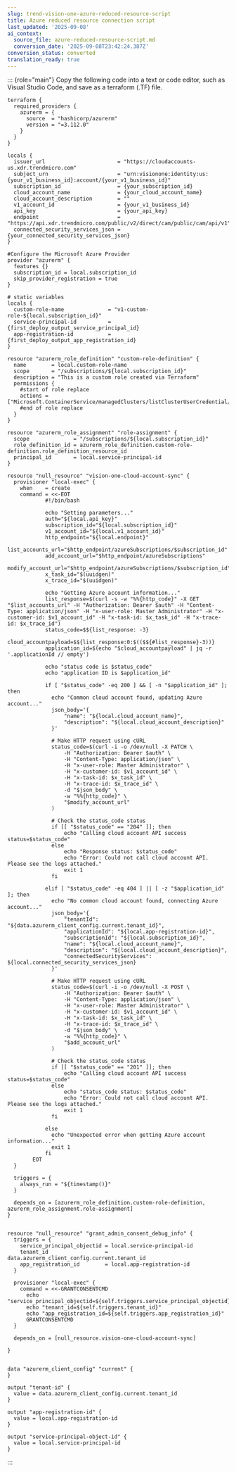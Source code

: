 ```yaml
---
slug: trend-vision-one-azure-reduced-resource-script
title: Azure reduced resource connection script
last_updated: '2025-09-08'
ai_context:
  source_file: azure-reduced-resource-script.md
  conversion_date: '2025-09-08T23:42:24.387Z'
conversion_status: converted
translation_ready: true
---
```


::: {role="main"}
Copy the following code into a text or code editor, such as Visual Studio Code, and save as a terraform (.TF) file.

``` codeblock
terraform {
  required_providers {
    azurerm = {
      source  = "hashicorp/azurerm"
      version = "=3.112.0"
    }
  }
}

locals {
  issuer_url                       = "https://cloudaccounts-us.xdr.trendmicro.com"
  subject_urn                      = "urn:visionone:identity:us:{your_v1_business_id}:account/{your_v1_business_id}"
  subscription_id                  = {your_subscription_id}
  cloud_account_name               = {your_cloud_account_name}
  cloud_account_description        = ""
  v1_account_id                    = {your_v1_business_id}
  api_key                          = {your_api_key}
  endpoint                         = "https://api.xdr.trendmicro.com/public/v2/direct/cam/public/cam/api/v1"
  connected_security_services_json = {your_connected_security_services_json}
}

#Configure the Microsoft Azure Provider
provider "azurerm" {
  features {}
  subscription_id = local.subscription_id
  skip_provider_registration = true
}

# static variables
locals {
  custom-role-name              = "v1-custom-role-${local.subscription_id}"
  service-principal-id          = {first_deploy_output_service_principal_id}
  app-registration-id           = {first_deploy_output_app_registration_id}
}

resource "azurerm_role_definition" "custom-role-definition" {
  name        = local.custom-role-name
  scope       = "/subscriptions/${local.subscription_id}"
  description = "This is a custom role created via Terraform"
  permissions {
    #start of role replace
    actions = ["Microsoft.ContainerService/managedClusters/listClusterUserCredential/action","Microsoft.ContainerService/managedClusters/read","Microsoft.Resources/subscriptions/resourceGroups/read","Microsoft.Authorization/roleAssignments/read","Microsoft.Authorization/roleDefinitions/read","*/read","Microsoft.AppConfiguration/configurationStores/ListKeyValue/action","Microsoft.Network/networkWatchers/queryFlowLogStatus/action","Microsoft.Web/sites/config/list/Action"]
    #end of role replace
  }
}

resource "azurerm_role_assignment" "role-assignment" {
  scope              = "/subscriptions/${local.subscription_id}"
  role_definition_id = azurerm_role_definition.custom-role-definition.role_definition_resource_id
  principal_id       = local.service-principal-id
}

resource "null_resource" "vision-one-cloud-account-sync" {
  provisioner "local-exec" {
    when    = create
    command = <<-EOT
            #!/bin/bash

            echo "Setting parameters..."
            auth="${local.api_key}"
            subscription_id="${local.subscription_id}"
            v1_account_id="${local.v1_account_id}"
            http_endpoint="${local.endpoint}"
            list_accounts_url="$http_endpoint/azureSubscriptions/$subscription_id"
            add_account_url="$http_endpoint/azureSubscriptions"
            modify_account_url="$http_endpoint/azureSubscriptions/$subscription_id"
            x_task_id="$(uuidgen)"
            x_trace_id="$(uuidgen)"

            echo "Getting Azure account information..."
            list_response=$(curl -s -w "%%{http_code}" -X GET "$list_accounts_url" -H "Authorization: Bearer $auth" -H "Content-Type: application/json" -H "x-user-role: Master Administrator" -H "x-customer-id: $v1_account_id" -H "x-task-id: $x_task_id" -H "x-trace-id: $x_trace_id")
            status_code=$${list_response: -3}
            cloud_accountpayload=$${list_response:0:$(($${#list_response}-3))}
            application_id=$(echo "$cloud_accountpayload" | jq -r '.applicationId // empty')

            echo "status code is $status_code"
            echo "application ID is $application_id"

            if [ "$status_code" -eq 200 ] && [ -n "$application_id" ]; then
              echo "Common cloud account found, updating Azure account..."
              json_body='{
                  "name": "${local.cloud_account_name}",
                  "description": "${local.cloud_account_description}"
              }'

              # Make HTTP request using cURL
              status_code=$(curl -i -o /dev/null -X PATCH \
                  -H "Authorization: Bearer $auth" \
                  -H "Content-Type: application/json" \
                  -H "x-user-role: Master Administrator" \
                  -H "x-customer-id: $v1_account_id" \
                  -H "x-task-id: $x_task_id" \
                  -H "x-trace-id: $x_trace_id" \
                  -d "$json_body" \
                  -w "%%{http_code}" \
                  "$modify_account_url"
              )

              # Check the status_code status
              if [[ "$status_code" == "204" ]]; then
                  echo "Calling cloud account API success status=$status_code"
              else
                  echo "Response status: $status_code"
                  echo "Error: Could not call cloud account API. Please see the logs attached."
                  exit 1
              fi

            elif [ "$status_code" -eq 404 ] || [ -z "$application_id" ]; then
              echo "No common cloud account found, connecting Azure account..."
              json_body='{
                  "tenantId": "${data.azurerm_client_config.current.tenant_id}",
                  "applicationId": "${local.app-registration-id}",
                  "subscriptionId": "${local.subscription_id}",
                  "name": "${local.cloud_account_name}",
                  "description": "${local.cloud_account_description}",
                  "connectedSecurityServices": ${local.connected_security_services_json}
              }'

              # Make HTTP request using cURL
              status_code=$(curl -i -o /dev/null -X POST \
                  -H "Authorization: Bearer $auth" \
                  -H "Content-Type: application/json" \
                  -H "x-user-role: Master Administrator" \
                  -H "x-customer-id: $v1_account_id" \
                  -H "x-task-id: $x_task_id" \
                  -H "x-trace-id: $x_trace_id" \
                  -d "$json_body" \
                  -w "%%{http_code}" \
                  "$add_account_url"
              )

              # Check the status_code status
              if [[ "$status_code" == "201" ]]; then
                  echo "Calling cloud account API success status=$status_code"
              else
                  echo "status_code status: $status_code"
                  echo "Error: Could not call cloud account API. Please see the logs attached."
                  exit 1
              fi

            else
              echo "Unexpected error when getting Azure account information..."
              exit 1
            fi
        EOT
  }

  triggers = {
    always_run = "${timestamp()}"
  }

  depends_on = [azurerm_role_definition.custom-role-definition, azurerm_role_assignment.role-assignment]
}


resource "null_resource" "grant_admin_consent_debug_info" {
  triggers = {
    service_principal_objectid = local.service-principal-id
    tenant_id                  = data.azurerm_client_config.current.tenant_id
    app_registration_id        = local.app-registration-id
  }

  provisioner "local-exec" {
    command = <<-GRANTCONSENTCMD
      echo "service_principal_objectid=${self.triggers.service_principal_objectid}"
      echo "tenant_id=${self.triggers.tenant_id}"
      echo "app_registration_id=${self.triggers.app_registration_id}"
      GRANTCONSENTCMD
  }

  depends_on = [null_resource.vision-one-cloud-account-sync]

}


data "azurerm_client_config" "current" {
}

output "tenant-id" {
  value = data.azurerm_client_config.current.tenant_id
}

output "app-registration-id" {
  value = local.app-registration-id
}

output "service-principal-object-id" {
  value = local.service-principal-id
}
```
:::
